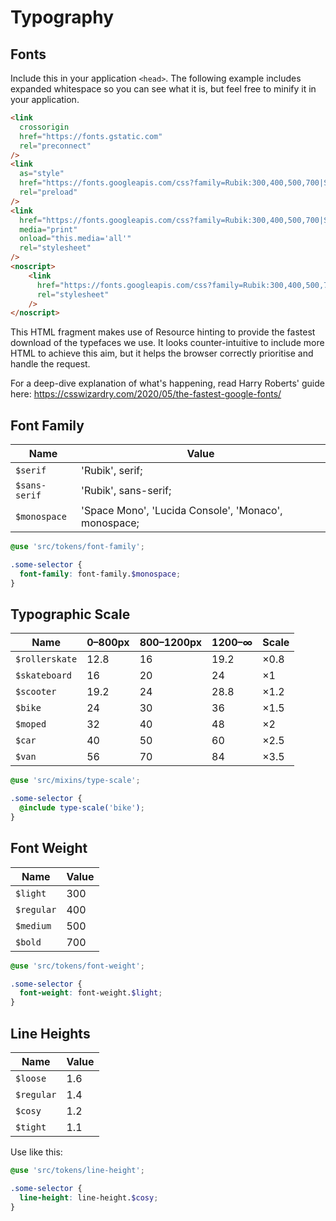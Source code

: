 
<Meta title="Styles | Typography" />

# Typography

## Fonts

Include this in your application `<head>`. The following example includes expanded whitespace so you can see what it is, but feel free to minify it in your application.

```html
<link
  crossorigin
  href="https://fonts.gstatic.com"
  rel="preconnect"
/>
<link
  as="style"
  href="https://fonts.googleapis.com/css?family=Rubik:300,400,500,700|Space+Mono&display=swap"
  rel="preload"
/>
<link
  href="https://fonts.googleapis.com/css?family=Rubik:300,400,500,700|Space+Mono&display=swap"
  media="print"
  onload="this.media='all'"
  rel="stylesheet"
/>
<noscript>
    <link
      href="https://fonts.googleapis.com/css?family=Rubik:300,400,500,700|Space+Mono&display=swap"
      rel="stylesheet"
    />
</noscript>
```

This HTML fragment makes use of Resource hinting to provide the fastest download of the typefaces we use. It looks counter-intuitive to include more HTML to achieve this aim, but it helps the browser correctly prioritise and handle the request.

For a deep-dive explanation of what's happening, read Harry Roberts' guide here: https://csswizardry.com/2020/05/the-fastest-google-fonts/

## Font Family

Name          | Value
--------------|-----------------------------------------------------
`$serif`      | 'Rubik', serif;
`$sans-serif` | 'Rubik', sans-serif;
`$monospace`  | 'Space Mono', 'Lucida Console', 'Monaco', monospace;

```scss
@use 'src/tokens/font-family';

.some-selector {
  font-family: font-family.$monospace;
}
```

## Typographic Scale

Name           | 0–800px | 800–1200px | 1200–∞ | Scale
---------------|---------|------------|--------|-----------
`$rollerskate` | 12.8    | 16         | 19.2   | &times;0.8
`$skateboard`  | 16      | 20         | 24     | &times;1
`$scooter`     | 19.2    | 24         | 28.8   | &times;1.2
`$bike`        | 24      | 30         | 36     | &times;1.5
`$moped`       | 32      | 40         | 48     | &times;2
`$car`         | 40      | 50         | 60     | &times;2.5
`$van`         | 56      | 70         | 84     | &times;3.5

```scss
@use 'src/mixins/type-scale';

.some-selector {
  @include type-scale('bike');
}
```

## Font Weight

Name       | Value
-----------|------
`$light`   | 300
`$regular` | 400
`$medium`  | 500
`$bold`    | 700

```scss
@use 'src/tokens/font-weight';

.some-selector {
  font-weight: font-weight.$light;
}
```

## Line Heights

Name       | Value
-----------|------
`$loose`   | 1.6
`$regular` | 1.4
`$cosy`    | 1.2
`$tight`   | 1.1

Use like this:

```scss
@use 'src/tokens/line-height';

.some-selector {
  line-height: line-height.$cosy;
}
```

